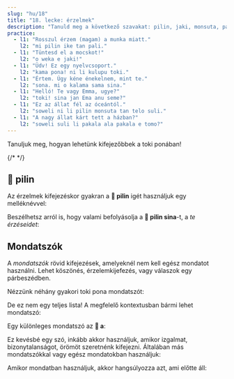 ```yaml
---
slug: "hu/18"
title: "18. lecke: érzelmek"
description: "Tanuld meg a következő szavakat: pilin, jaki, monsuta, pakala, a!"
practice:
  - l1: "Rosszul érzem (magam) a munka miatt."
    l2: "mi pilin ike tan pali."
  - l1: "Tüntesd el a mocskot!"
    l2: "o weka e jaki!"
  - l1: "Üdv! Ez egy nyelvcsoport."
    l2: "kama pona! ni li kulupu toki."
  - l1: "Értem. Úgy kéne énekelnem, mint te."
    l2: "sona. mi o kalama sama sina."
  - l1: "Helló! Te vagy Emma, ugye?"
    l2: "toki! sina jan Ema anu seme?"
  - l1: "Ez az állat fél az óceántól."
    l2: "soweli ni li pilin monsuta tan telo suli."
  - l1: "A nagy állat kárt tett a házban?"
    l2: "soweli suli li pakala ala pakala e tomo?"
---
```



Tanuljuk meg, hogyan lehetünk kifejezőbbek a toki ponában!

<List>
  <Word sl="pilin" m="érezni, átélni; szív (belső szerv)" />
  <Word sl="jaki" m="koszos, undorító, rohadt" />
  <Word sl="monsuta" m="ijesztő dolog, félelem" />
  <Word sl="pakala" m="törni, kárt okozni" />
  {/* <Word sl="taso" m="de; csak" />*/}
</List>

## 󱥎 pilin

Az érzelmek kifejezéskor gyakran a **󱥎 pilin** igét használjuk egy melléknévvel:

<List>
  <Word sl="pilin pona" m="jót érezni, jól érzi magát" />
  <Word sl="pilin wawa" m="erőt érezni, erőteljesnek érzi magát" />
  <Sentence sl="mi pilin nasa." m="Furcsán érzem magam." />
  <Sentence sl="sina pilin seme?" m="Hogy érzed magad? Hogy vagy?" />
  <Sentence sl="mi pilin monsuta tan soweli." m="Félek az állatoktól." />
</List>

Beszélhetsz arról is, hogy valami befolyásolja a **󱥎 pilin sina**-t, a *te érzéseidet*:

<List>
  <Sentence sl="sina pona e pilin mi." m="Javítasz az érzéseimen." />
  <Sentence sl="kon li jaki tawa pilin mi." m="Büdös van. (A levegő undorító számomra.)" />
</List>

## Mondatszók

A *mondatszók* rövid kifejezések, amelyeknél nem kell egész mondatot használni. Lehet köszönés, érzelemkijefezés, vagy válaszok egy párbeszédben.

Nézzünk néhány gyakori toki pona mondatszót:

<List>
  <Word sl="toki!" m="Helló! Beszéljünk!" />
  <Word sl="pona!" m="Jó!" />
  <Word sl="sona." m="Értem." />
  <Word sl="wawa!" m="Elképesztő! Lenyűgöző!" />
  <Word sl="lon." m="Igaz." />
  <Word sl="kama pona!" m="Üdv!" />
</List>

De ez nem egy teljes lista! A megfelelő kontextusban bármi lehet mondatszó:

<List>
  <Word sl="pipi!" m="(Ah!) Egy bogár!" />
</List>

Egy különleges mondatszó az **󱤀 a**:

<List>
  <Word sl="a" m="ah, oh" />
</List>

Ez kevésbé egy szó, inkább akkor használjuk, amikor izgalmat, bizonytalanságot, örömöt szeretnénk kifejezni. Általában más mondatszókkal vagy egész mondatokban használjuk:

<List>
    <Word sl="suwi a!" m="De cuki!" />
    <Word sl="a, ken." m="Ah, lehet." />
    <Word sp="󱤀&zwnj;󱤀&zwnj;󱤀" sl="a a a!" m="Hahaha!" />
</List>

Amikor mondatban használjuk, akkor hangsúlyozza azt, ami előtte áll:

<List>
    <Sentence sl="mi sona ala a e ni!" m="Én <strong>nem</strong> tudom ezt!" />
</List>

<Practice exercises={frontmatter.practice} client:load />

